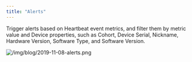 ```yaml
---
title: "Alerts"
---
```


Trigger alerts based on Heartbeat event metrics, and filter them by metric value
and Device properties, such as Cohort, Device Serial, Nickname, Hardware
Version, Software Type, and Software Version.

<!-- truncate -->

![/img/blog/2019-11-08-alerts.png](/img/blog/2019-11-08-alerts.png)
